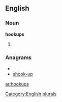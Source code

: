 
==English==

===Noun===
'''hookups'''

# {{plural of|[[hookup]]}}

===Anagrams===
* {{alphagram|hkoopsu}}
* [[shook-up#English|shook-up]]

[[Category:English plurals]]

[[ar:hookups]]
